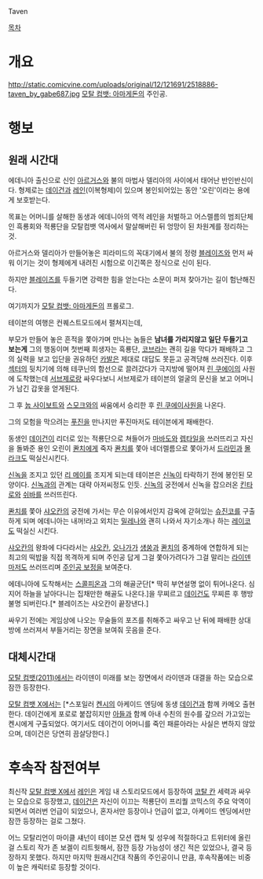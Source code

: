 Taven

[[목차]]
= 개요 =
http://static.comicvine.com/uploads/original/12/121691/2518886-taven_by_gabe687.jpg
[[모탈 컴뱃: 아마게돈]]의 주인공.
 
= 행보 =
== 원래 시간대 ==
에데니아 출신으로 신인 [[아르거스]]와 불의 마법사 델리아의 사이에서 태어난 반인반신이다. 형제로는 [[데이건]]과 [[레인(모탈 컴뱃)|레인]](이복형제)이 있으며 봉인되어있는 동안 '오린'이라는 용에게 보호받는다.

목표는 어머니를 살해한 동생과 에데니아의 역적 레인을 처벌하고 어스렐름의 범죄단체인 흑룡회와 적룡단을 모탈컴뱃 역사에서 말살해버린 뒤 엉망이 된 차원계를 정리하는 것.

아르거스와 델리아가 만들어놓은 피라미드의 꼭대기에서 불의 정령 [[블레이즈]]와 먼저 싸워 이기는 것이 형제에게 내려진 시험으로 이긴쪽은 정식으로 신이 된다.

하지만 [[블레이즈]]를 두들기면 강력한 힘을 얻는다는 소문이 퍼져 찾아가는 길이 험난해진다.

여기까지가 [[모탈 컴뱃: 아마게돈]]의 프롤로그.

테이븐의 여행은 컨퀘스트모드에서 펼쳐지는데,

부모가 만들어 놓은 흔적을 쫓아가며 만나는 놈들은 '''남녀를 가리지않고 일단 두들기고 보는게''' 그의 행동이며 첫번째 희생자는 흑룡단, [[코브라]]는 괜히 길을 막다가 패배하고 그의 실력을 보고 입단을 권유하던 [[카발]]은 제대로 대답도 못듣고 공격당해 쓰러진다. 이후 [[섹터(모탈 컴뱃)|섹터]]의 뒷치기에 의해 테쿠닌의 함선으로 끌려갔다가 극지방에 떨어져 [[린 쿠에이]]의 사원에 도착했는데 [[서브제로]]랑 싸우다보니 서브제로가 테이븐의 얼굴의 문신을 보고 어머니가 남긴 갑옷을 얻게된다.

그 후 [[눕 사이보트]]와 [[스모크]]와의 싸움에서 승리한 후 [[린 쿠에이]]사원을 나온다.

그의 모험을 막으려는 [[푸진]]을 만나지만 푸진마저도 테이븐에게 패배한다.

동생인 [[데이건]]이 리더로 있는 적룡단으로 쳐들어가 [[마바도]]와 [[렙타일]]을 쓰러뜨리고 자신을 돌봐준 용인 오린이 [[콴치]]에게 죽자 [[콴치]]를 쫓아 네더렐름으로 쫓아가서 [[드라민]]과 [[몰라크]]도 떡실신시킨다.

[[신녹]]을 조지고 있던 [[리 메이]]를 조지게 되는데 테이븐은 [[신녹]]이 타락하기 전에 봉인된 모양이다. [[신녹]]과의 관계는 대략 아저씨정도 인듯. 
[[신녹]]의 궁전에서 신녹을 잡으러온 [[킨타로]]와 [[쉬바]]를 쓰러뜨린다. 

[[콴치]]를 쫓아 [[샤오칸]]의 궁전에 가서는 무슨 이유에서인지 감옥에 갇혀있는 [[슈진코]]를 구출하게 되며 에데니아는 내꺼!라고 외치는 [[밀레나]]와 괜히 나와서 자기소개나 하는 [[레이코(모탈 컴뱃)|레이코]]도 떡실신 시킨다.

[[샤오칸]]의 왕좌에 다다라서는 [[샤오칸]], [[오나가]]가 [[섕쑹]]과 [[콴치]]의 중계하에 연합하게 되는 최고의 떡밥을 직접 목격하게 되며 주인공 답게 그걸 쫓아가려다가 그걸 말리는 [[라이덴(모탈 컴뱃)|라이덴]]마저도 쓰러뜨리며 [[주인공 보정]]을 보여준다.

에데니아에 도착해서는 [[스콜피온(모탈 컴뱃)|스콜피온]]과 그의 해골군단[* 딱히 부연설명 없이 튀어나온다. 심지어 하늘을 날아다니는 집채만한 해골도 나온다.]을 무찌르고 [[데이건]]도 무찌른 후 행방 불명 되버린다.[* 블레이즈는 샤오칸이 끝장낸다.]

싸우기 전에는 게임상에 나오는 무술들의 포즈를 취해주고 싸우고 난 뒤에 패배한 상대방에 쓰러져서 부들거리는 장면을 보여줘 웃음을 준다. 

== 대체시간대 ==
[[모탈 컴뱃(2011)]]에서는 라이덴이 미래를 보는 장면에서 라이덴과 대결을 하는 모습으로 잠깐 등장한다.

[[모탈 컴뱃 X]]에서는 [*스포일러 [[켄시(모탈 컴뱃)|켄시]]의 아케이드 엔딩에 동생 [[데이건]]과 함께 카메오 출현한다. 데이건에게 포로로 붙잡히지만 [[타케다 타카하시|아들]]과 함께 아내 수친의 원수를 갚으러 가고있는 켄시에게 구출되었다. 여기서도 데이건이 어머니를 죽인 패륜아라는 사실은 변하지 않았으며, 데이건은 당연히 끔살당한다.]

= 후속작 참전여부 =
최신작 [[모탈 컴뱃 X]]에서 [[레인(모탈 컴뱃)|레인]]은 게임 내 스토리모드에서 등장하여 [[코탈 칸]] 세력과 싸우는 모습으로 등장했고, [[데이건]]은 자신이 이끄는 적룡단이 프리퀄 코믹스의 주요 악역이 되면서 여러번 언급이 되었으나, 혼자서만 등장이나 언급이 없고, 아케이드 엔딩에서만 잠깐 등장하는 걸로 그쳤다.

어느 모탈리언이 마이클 섀넌이 테이븐 모션 캡쳐 및 성우에 적절하다고 트위터에 올린 걸 스토리 작가 존 보겔이 리트웟해서, 잠깐 등장 가능성이 생긴 적은 있었으나, 결국 등장하지 못했다. 하지만 마지막 원래시간대 작품의 주인공이니 만큼, 후속작품에는 비중이 높은 캐릭터로 등장할 것이다.

